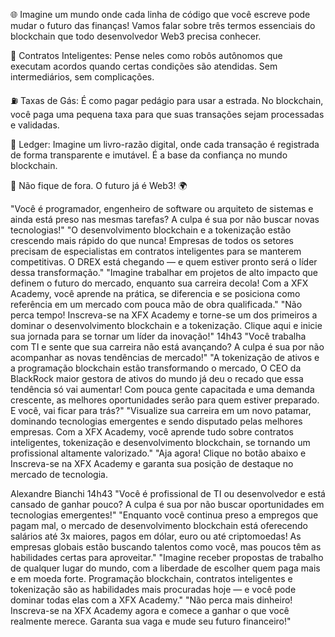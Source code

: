 🌐 Imagine um mundo onde cada linha de código que você escreve pode mudar o futuro das finanças! Vamos falar sobre três termos essenciais do blockchain que todo desenvolvedor Web3 precisa conhecer.

🔗 Contratos Inteligentes: Pense neles como robôs autônomos que executam acordos quando certas condições são atendidas. Sem intermediários, sem complicações.

⛽ Taxas de Gás: É como pagar pedágio para usar a estrada. No blockchain, você paga uma pequena taxa para que suas transações sejam processadas e validadas.

📜 Ledger: Imagine um livro-razão digital, onde cada transação é registrada de forma transparente e imutável. É a base da confiança no mundo blockchain.

🚀 Não fique de fora. O futuro já é Web3! 🌍

"Você é programador, engenheiro de software ou arquiteto de sistemas e ainda está preso nas mesmas tarefas? A culpa é sua por não buscar novas tecnologias!"
"O desenvolvimento blockchain e a tokenização estão crescendo mais rápido do que nunca! Empresas de todos os setores precisam de especialistas em contratos inteligentes para se manterem competitivas. O DREX está chegando — e quem estiver pronto será o líder dessa transformação."
"Imagine trabalhar em projetos de alto impacto que definem o futuro do mercado, enquanto sua carreira decola! Com a XFX Academy, você aprende na prática, se diferencia e se posiciona como referência em um mercado com pouca mão de obra qualificada."
"Não perca tempo! Inscreva-se na XFX Academy e torne-se um dos primeiros a dominar o desenvolvimento blockchain e a tokenização. Clique aqui e inicie sua jornada para se tornar um líder da inovação!"
14h43
"Você trabalha com TI e sente que sua carreira não está avançando? A culpa é sua por não acompanhar as novas tendências de mercado!"
"A tokenização de ativos e a programação blockchain estão transformando o mercado, O CEO da BlackRock maior gestora de ativos do mundo já deu o recado que essa tendência só vai aumentar! Com pouca gente capacitada e uma demanda crescente, as melhores oportunidades serão para quem estiver preparado. E você, vai ficar para trás?"
"Visualize sua carreira em um novo patamar, dominando tecnologias emergentes e sendo disputado pelas melhores empresas. Com a XFX Academy, você aprende tudo sobre contratos inteligentes, tokenização e desenvolvimento blockchain, se tornando um profissional altamente valorizado."
"Aja agora! Clique no botão abaixo e Inscreva-se na XFX Academy e garanta sua posição de destaque no mercado de tecnologia.

Alexandre Bianchi
14h43
"Você é profissional de TI ou desenvolvedor e está cansado de ganhar pouco? A culpa é sua por não buscar oportunidades em tecnologias emergentes!"
"Enquanto você continua preso a empregos que pagam mal, o mercado de desenvolvimento blockchain está oferecendo salários até 3x maiores, pagos em dólar, euro ou até criptomoedas! As empresas globais estão buscando talentos como você, mas poucos têm as habilidades certas para aproveitar."
"Imagine receber propostas de trabalho de qualquer lugar do mundo, com a liberdade de escolher quem paga mais e em moeda forte. Programação blockchain, contratos inteligentes e tokenização são as habilidades mais procuradas hoje — e você pode dominar todas elas com a XFX Academy."
"Não perca mais dinheiro! Inscreva-se na XFX Academy agora e comece a ganhar o que você realmente merece. Garanta sua vaga e mude seu futuro financeiro!"
